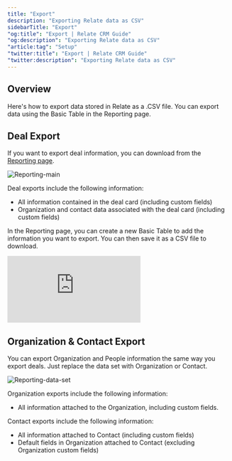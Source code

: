 ```yaml
---
title: "Export"
description: "Exporting Relate data as CSV"
sidebarTitle: "Export"
"og:title": "Export | Relate CRM Guide"
"og:description": "Exporting Relate data as CSV"
"article:tag": "Setup"
"twitter:title": "Export | Relate CRM Guide"
"twitter:description": "Exporting Relate data as CSV"
---
```


## Overview

Here's how to export data stored in Relate as a .CSV file. You can export data using the Basic Table in the Reporting page. 

## Deal Export
If you want to export deal information, you can download from the [Reporting page](https://app.relate.so/reporting).

![Reporting-main](/images/features/reporting-main.png)

Deal exports include the following information:
- All information contained in the deal card (including custom fields)
- Organization and contact data associated with the deal card (including custom fields)

In the Reporting page, you can create a new Basic Table to add the information you want to export. You can then save it as a CSV file to download.

<div
  style={{
    position: "relative",
    paddingBottom: "69.74664679582713%",
    height: 0,
  }}
>
  <iframe
    src="https://player.vimeo.com/video/891072448?title=1&byline=1&portrait=0&muted=1&autoplay=1&autopause=0&controls=1&loop=1"
    frameborder="0"
    allow="autoplay; fullscreen; picture-in-picture"
    title="Data export from reporting page"
    webkitAllowFullScreen
    mozallowFullScreen
    allowFullScreen
    style={{
      position: "absolute",
      top: 0,
      left: 0,
      width: "100%",
      height: "100%",
    }}
  ></iframe>
</div>

## Organization & Contact Export
You can export Organization and People information the same way you export deals. Just replace the data set with Organization or Contact. 

![Reporting-data-set](/images/features/reporting-data-set.png)

Organization exports include the following information:
- All information attached to the Organization, including custom fields.

Contact exports include the following information:
- All information attached to Contact (including custom fields)
- Default fields in Organization attached to Contact (excluding Organization custom fields)
